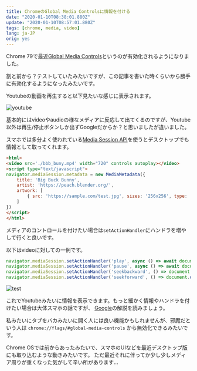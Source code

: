 ```yaml
---
title: ChromeのGlobal Media Controlsに情報を付ける
date: "2020-01-10T08:38:01.880Z"
update: "2020-01-10T08:57:01.880Z"
tags: [chrome, media, video]
lang: ja-JP
orig: yes
---
```


Chrome 79で最近[Global Media Controls](https://japanese.engadget.com/2019/12/23/chrome-79/)というのが有効化されるようになりました。

割と前から？テストしていたみたいですが、この記事を書いた時くらいから勝手に有効化するようになったみたいです。

Youtubeの動画を再生すると以下見たいな感じに表示されます。

![youtube](./media.png)

基本的にはvideoやaudioの様なメディアに反応して出てくるのですが、Youtube以外は再生/停止ボタンしか出ずGoogleだからか？と思いましたが違いました。

スマホでは多分よく使われている[Media Session API](https://w3c.github.io/mediasession/)を使うとデスクトップでも情報として取ってくれます。

```html
<html>
<video src='./bbb_buny.mp4' width="720" controls autoplay></video>
<script type="text/javascript">
navigator.mediaSession.metadata = new MediaMetadata({
	title: 'Big Buck Bunny',
	artist: 'https://peach.blender.org/',
	artwork: [
		{ src: 'https://sample.com/test.jpg', sizes: '256x256', type: 'image/jpg' },
	]
})
</script>
</html>
```

メディアのコントロールを付けたい場合は`setActionHandler`にハンドラを増やして行くと良いです。

以下はvideoに対しての一例です。

```js
navigator.mediaSession.setActionHandler('play', async () => await document.querySelector('video').play())
navigator.mediaSession.setActionHandler('pause', async () => await document.querySelector('video').pause())
navigator.mediaSession.setActionHandler('seekbackward', () => document.querySelector('video').currentTime-=5);
navigator.mediaSession.setActionHandler('seekforward', () => document.querySelector('video').currentTime+=5);
```

![test](./media2.png)

これでYoutubeみたいに情報を表示できます。もっと細かく情報やハンドラを付けたい場合は大体スマホの話ですが、
[Google](https://developers.google.com/web/updates/2017/02/media-session?hl=ja)の解説を読みましょう。

私みたいにタブをバカみたいに開く人には良い機能かもしれませんが、邪魔だという人は `chrome://flags/#global-media-controls` から無効化できるみたいです。

Chrome OSでは前からあったみたいで、スマホのUIなどを最近デスクトップ版にも取り込むような動きみたいです。
ただ最近それに伴ってか少し少しメディア周りが重くなった気がして辛い所があります...
